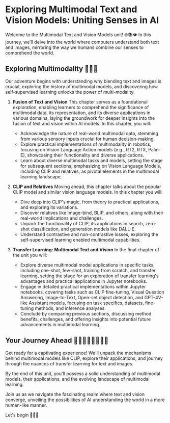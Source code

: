 # Exploring Multimodal Text and Vision Models: Uniting Senses in AI

Welcome to the Multimodal Text and Vision Models unit! 🌐📚👁️ In this journey, we'll delve into the world where computers understand both text and images, mirroring the way we humans combine our senses to comprehend the world. 

## Exploring Multimodality 🔎🤔💭

Our adventure begins with understanding why blending text and images is crucial, exploring the history of multimodal models, and discovering how self-supervised learning unlocks the power of multi-modality.

1. **Fusion of Text and Vision**
This chapter serves as a foundational exploration, enabling learners to comprehend the significance of multimodal data, its representation, and its diverse applications in various domains, laying the groundwork for deeper insights into the fusion of text and vision within AI models.
In this chapter, you will:
   - Acknowledge the nature of real-world multimodal data, stemming from various sensory inputs crucial for human decision-making.
   - Explore practical implementations of multimodality in robotics, focusing on Vision Language Action models (e.g., RT2, RTX, Palm-E), showcasing their functionality and diverse applications.
   - Learn about diverse multimodal tasks and models, setting the stage for subsequent sections, emphasizing on Vision Language Models, including CLIP and relatives, as pivotal elements in the multimodal learning landscape.

2. **CLIP and Relatives**
Moving ahead, this chapter talks about the popular CLIP model and similar vision language models. 
In this chapter you will:
   - Dive deep into CLIP's magic, from theory to practical applications, and exploring its variations.
   - Discover relatives like Image-bind, BLIP, and others, along with their real-world implications and challenges.
   - Unpack the functionality of CLIP, its applications in search, zero-shot classification, and generation models like DALL-E.
   - Understand contrastive and non-contrastive losses, exploring the self-supervised learning enabled multimodal capabilities.

3. **Transfer Learning: Multimodal Text and Vision**
In the final chapter of the unit you will:
   - Explore diverse multimodal model applications in specific tasks, including one-shot, few-shot, training from scratch, and transfer learning, setting the stage for an exploration of transfer learning's advantages and practical applications in Jupyter notebooks.
   - Engage in detailed practical implementations within Jupyter notebooks, covering tasks such as CLIP fine-tuning, Visual Question Answering, Image-to-Text, Open-set object detection, and GPT-4V-like Assistant models, focusing on task specifics, datasets, fine-tuning methods, and inference analyses.
   - Conclude by comparing previous sections, discussing method benefits, challenges, and offering insights into potential future advancements in multimodal learning.

## Your Journey Ahead 🏃🏻‍♂️🏃🏻‍♀️🏃🏻

Get ready for a captivating experience! We'll unpack the mechanisms behind multimodal models like CLIP, explore their applications, and journey through the nuances of transfer learning for text and images.

By the end of this unit, you'll possess a solid understanding of multimodal models, their applications, and the evolving landscape of multimodal learning.

Join us as we navigate the fascinating realm where text and vision converge, unveiling the possibilities of AI understanding the world in a more human-like manner. 

Let's begin 🚀🤗✨
